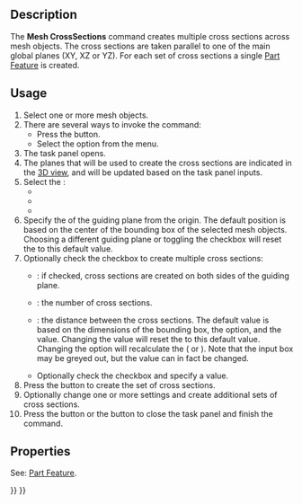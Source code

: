 <languages/>

{{Docnav
|[[Mesh_SectionByPlane|SectionByPlane]]
|[[Mesh_Merge|Merge]]
|[[Mesh_Workbench|Mesh]]
|IconL=Mesh_SectionByPlane.svg
|IconR=Mesh_Merge.svg
|IconC=Workbench_Mesh.svg
}}

{{GuiCommand
|Name=Mesh CrossSections
|MenuLocation=Meshes → Cutting → Cross-Sections
|Workbenches=[[Mesh_Workbench|Mesh]]
|Version=0.19
|SeeAlso=[[Mesh_SectionByPlane|Mesh SectionByPlane]]
}}

==Description==

The '''Mesh CrossSections''' command creates multiple cross sections across mesh objects. The cross sections are taken parallel to one of the main global planes (XY, XZ or YZ). For each set of cross sections a single [[Part_Feature|Part Feature]] is created.

==Usage==

# Select one or more mesh objects.
# There are several ways to invoke the command:
#* Press the {{Button|[[Image:Mesh_CrossSections.svg|16px]] [[Mesh_CrossSections|Cross-Sections]]}} button.
#* Select the {{MenuCommand|Meshes → Cutting → [[Image:Mesh_CrossSections.svg|16px]] Cross-Sections}} option from the menu.
# The {{MenuCommand|Cross Sections}} task panel opens.
# The planes that will be used to create the cross sections are indicated in the [[3D_view|3D view]], and will be updated based on the task panel inputs.
# Select the {{MenuCommand|Guiding Plane}}:
#* {{MenuCommand|XY}}
#* {{MenuCommand|XZ}}
#* {{MenuCommand|YZ}}
# Specify the {{MenuCommand|Position}} of the guiding plane from the origin. The default position is based on the center of the bounding box of the selected mesh objects. Choosing a different guiding plane or toggling the {{MenuCommand|Sections}} checkbox will reset the {{MenuCommand|Positon}} to this default value.
# Optionally check the {{MenuCommand|Sections}} checkbox to create multiple cross sections:
#* {{MenuCommand|On both sides}}: if checked, cross sections are created on both sides of the guiding plane.
#* {{MenuCommand|Count}}: the number of cross sections.
#* {{MenuCommand|Distance}}: the distance between the cross sections. The default value is based on the dimensions of the bounding box, the {{MenuCommand|On both sides}} option, and the {{MenuCommand|Count}} value. Changing the {{MenuCommand|Count}} value will reset the {{MenuCommand|Distance}} to this default value. Changing the {{MenuCommand|On both sides}} option will recalculate the {{MenuCommand|Distance}} ({{value|*2.0}} or {{value|*0.5}}). Note that the input box may be greyed out, but the value can in fact be changed.
#* Optionally check the {{MenuCommand|Connect edges if distance is less than}} checkbox and specify a value.
# Press the {{button|Apply}} button to create the set of cross sections.
# Optionally change one or more settings and create additional sets of cross sections.
# Press the {{button|OK}} button or the {{button|Cancel}} button to close the task panel and finish the command.

==Properties==

See: [[Part_Feature|Part Feature]].


{{Docnav
|[[Mesh_SectionByPlane|SectionByPlane]]
|[[Mesh_Merge|Merge]]
|[[Mesh_Workbench|Mesh]]
|IconL=Mesh_SectionByPlane.svg
|IconR=Mesh_Merge.svg
|IconC=Workbench_Mesh.svg
}}

{{Mesh Tools navi{{#translation:}}}}
{{Userdocnavi{{#translation:}}}}